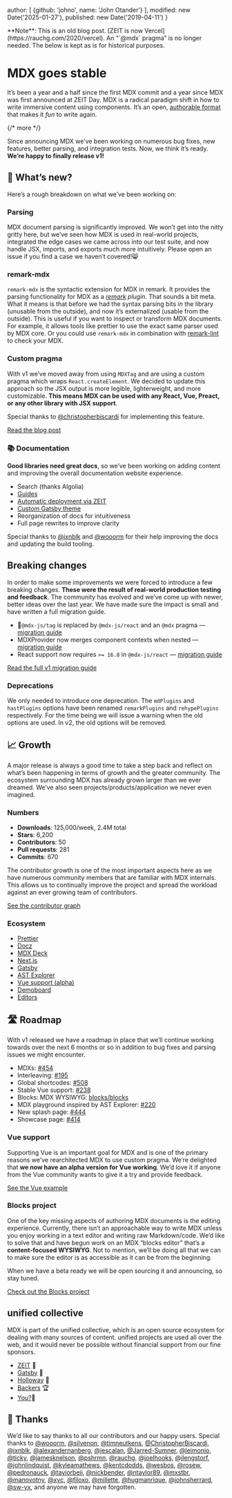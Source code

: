 
  author: [
    {github: 'johno', name: 'John Otander'}
  ],
  modified: new Date('2025-01-27'),
  published: new Date('2019-04-11')
}

<Note type="legacy">
  **Note**: This is an old blog post.
  [ZEIT is now Vercel](https://rauchg.com/2020/vercel).
  An “`@mdx` pragma” is no longer needed.
  The below is kept as is for historical purposes.
</Note>

# MDX goes stable

It’s been a year and a half since the first MDX commit and a year since MDX was
first announced at ZEIT Day.
MDX is a radical paradigm shift in how to write immersive content using
components.
It’s an open, [authorable format](https://johno.com/authorable-format) that
makes it *fun* to write again.

{/* more */}

Since announcing MDX we’ve been working on numerous bug fixes, new features,
better parsing, and integration tests.
Now, we think it’s ready.
**We’re happy to finally release v1!**

## 🎉 What’s new?

Here’s a rough breakdown on what we’ve been working on:

### Parsing

MDX document parsing is significantly improved.
We won’t get into the nitty gritty here, but we’ve seen how MDX is used in
real-world projects, integrated the edge cases we came across into our test
suite, and now handle JSX, imports, and exports much more intuitively.
Please open an issue if you find a case we haven’t covered!😸

### remark-mdx

`remark-mdx` is the syntactic extension for MDX in remark.
It provides the parsing functionality for MDX as a
*[remark](https://github.com/remarkjs/remark) plugin*.
That sounds a bit meta.
What it means is that before we had the syntax parsing bits *in* the library
(unusable from the outside), and now it’s externalized (usable from the
outside).
This is useful if you want to inspect or transform MDX documents.
For example, it allows tools like prettier to use the exact same parser used by
MDX core.
Or you could use `remark-mdx` in combination with
[remark-lint](https://github.com/remarkjs/remark-lint) to check your MDX.

### Custom pragma

With v1 we’ve moved away from using `MDXTag` and are using a custom pragma which
wraps `React.createElement`.
We decided to update this approach so the JSX output is more legible,
lighterweight, and more customizable.
**This means MDX can be used with any React, Vue, Preact, or any other library
with JSX support**.

Special thanks to [@christopherbiscardi][christopherbiscardi]
for implementing this feature.

[Read the blog post](/blog/custom-pragma/)

### 📚 Documentation

**Good libraries need great docs**, so we’ve been working on adding content and
improving the overall documentation website experience.

* Search (thanks Algolia)
* [Guides](/guides/)
* [Automatic deployment via ZEIT][zeit]
* [Custom Gatsby theme][gatsbyjs]
* Reorganization of docs for intuitiveness
* Full page rewrites to improve clarity

Special thanks to [@jxnblk](https://github.com/jxnblks) and
[@wooorm][wooorm] for their help improving the docs and
updating the build tooling.

## Breaking changes

In order to make some improvements we were forced to introduce a few breaking
changes.
**These were the result of real-world production testing and feedback**.
The community has evolved and we’ve come up with newer, better ideas over the
last year.
We have made sure the impact is small and have written a full migration guide.

* 🚨`@mdx-js/tag` is replaced by `@mdx-js/react` and an `@mdx` pragma
  — [migration guide](/migrating/v1#pragma)
* MDXProvider now merges component contexts when nested
  — [migration guide](/migrating/v1#mdxprovider)
* React support now requires `>= 16.8` in `@mdx-js/react`
  — [migration guide](/migrating/v1#react)

[Read the full v1 migration guide](/migrating/v1)

### Deprecations

We only needed to introduce one deprecation.
The `mdPlugins` and `hastPlugins` options have been renamed `remarkPlugins` and
`rehypePlugins` respectively.
For the time being we will issue a warning when the old options are used.
In v2, the old options will be removed.

## 📈 Growth

A major release is always a good time to take a step back and reflect on what’s
been happening in terms of growth and the greater community.
The ecosystem surrounding MDX has already grown larger than we ever dreamed.
We’ve also seen projects/products/application we never even imagined.

### Numbers

* **Downloads**: 125,000/week, 2.4M total
* **Stars**: 6,200
* **Contributors**: 50
* **Pull requests**: 281
* **Commits**: 670

The contributor growth is one of the most important aspects here as we have
numerous community members that are familiar with MDX internals.
This allows us to continually improve the project and spread the workload
against an ever growing team of contributors.

[See the contributor graph](https://github.com/mdx-js/mdx/graphs/contributors?from=2017-12-17\&to=2019-04-11\&type=c)

### Ecosystem

* [Prettier](https://prettier.io)
* [Docz](https://docz.site)
* [MDX Deck](https://github.com/jxnblk/mdx-deck)
* [Next.js](https://nextjs.org)
* [Gatsby][gatsbyjs]
* [AST Explorer](https://astexplorer.net)
* [Vue support (alpha)](/docs/getting-started/#vue)
* [Demoboard](https://frontarm.com/demoboard/)
* [Editors](/docs/getting-started/#editor)

## 🛣 Roadmap

With v1 released we have a roadmap in place that we’ll continue working towards
over the next 6 months or so in addition to bug fixes and parsing issues we
might encounter.

* MDXs: [#454](https://github.com/mdx-js/mdx/issues/454)
* Interleaving: [#195](https://github.com/mdx-js/mdx/issues/195)
* Global shortcodes: [#508](https://github.com/mdx-js/mdx/pull/508)
* Stable Vue support: [#238](https://github.com/mdx-js/mdx/issues/238)
* Blocks: MDX WYSIWYG: [blocks/blocks][blocks]
* MDX playground inspired by AST Explorer: [#220](https://github.com/mdx-js/mdx/issues/220)
* New splash page: [#444](https://github.com/mdx-js/mdx/issues/444)
* Showcase page: [#414](https://github.com/mdx-js/mdx/issues/414)

### Vue support

Supporting Vue is an important goal for MDX and is one of the primary reasons
we’ve rearchitected MDX to use custom pragma.
We’re delighted that **we now have an alpha version for Vue working**.
We’d love it if anyone from the Vue community wants to give it a try and provide
feedback.

[See the Vue example](https://github.com/mdx-js/mdx/tree/36cb41b/examples/vue)

### Blocks project

One of the key missing aspects of authoring MDX documents is the editing
experience.
Currently, there isn’t an approachable way to write MDX unless you enjoy working
in a text editor and writing raw Markdown/code.
We’d like to solve that and have begun work on an MDX “blocks editor” that’s a
**content-focused WYSIWYG**.
Not to mention, we’ll be doing all that we can to make sure the editor is as
accessible as it can be from the beginning.

When we have a beta ready we will be open sourcing it and announcing, so stay
tuned.

[Check out the Blocks project][blocks]

## unified collective

MDX is part of the unified collective, which is an open source ecosystem for
dealing with many sources of content.
unified projects are used all over the web, and it would never be possible
without financial support from our fine sponsors.

* [ZEIT][] 🥇
* [Gatsby][gatsbyjs] 🥇
* [Holloway](https://www.holloway.com) 🥉
* [Backers](https://opencollective.com/unified#budget) 🏆
* [You?](https://opencollective.com/unified)👤

## 🙏 Thanks

We’d like to say thanks to all our contributors and our happy users.
Special thanks to
[@wooorm][wooorm],
[@silvenon](https://github.com/silvenon),
[@timneutkens](https://github.com/timneutkens),
[@ChristopherBiscardi][christopherbiscardi],
[@jxnblk](https://github.com/jxnblk),
[@alexandernanberg](https://github.com/alexandernanberg),
[@jescalan](https://github.com/jescalan),
[@Jarred-Sumner](https://github.com/Jarred-Sumner),
[@leimonio](https://github.com/leimonio),
[@ticky](https://github.com/ticky),
[@jamesknelson](https://github.com/jamesknelson),
[@pshrmn](https://github.com/pshrmn),
[@rauchg](https://github.com/rauchg),
[@joelhooks](https://github.com/joelhooks),
[@jlengstorf](https://github.com/jlengstorf),
[@johnlindquist](https://github.com/johnlindquist),
[@kyleamathews](https://github.com/kyleamathews),
[@kentcdodds](https://github.com/kentcdodds),
[@wesbos](https://github.com/wesbos),
[@rosew](https://github.com/rosew),
[@pedronauck](https://github.com/pedronauck),
[@tayiorbeii](https://github.com/tayiorbeii),
[@nickbender](https://github.com/nickbender),
[@ntaylor89](https://github.com/ntaylor89),
[@mxstbr](https://github.com/mxstbr),
[@manovotny](https://github.com/manovotny),
[@xyc](https://github.com/xyc),
[@filoxo](https://github.com/filoxo),
[@millette](https://github.com/millette),
[@hugmanrique](https://github.com/hugmanrique),
[@johnsherrard](https://github.com/johnsherrard),
[@sw-yx](https://github.com/sw-yx),
and anyone we may have forgotten.

[blocks]: https://github.com/blocks/blocks

[christopherbiscardi]: https://github.com/christopherbiscardi

[gatsbyjs]: https://gatsbyjs.org

[wooorm]: https://github.com/wooorm

[zeit]: https://zeit.co
